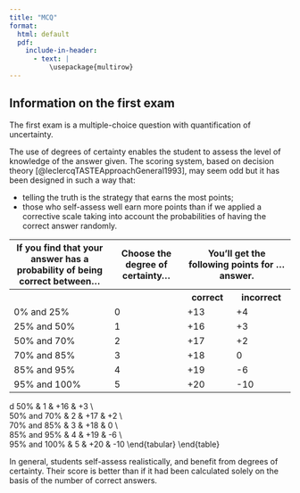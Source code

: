```yaml
--- 
title: "MCQ"
format: 
  html: default
  pdf:
    include-in-header:
      - text: |
          \usepackage{multirow}
---
```


## Information on the first exam 

The first exam is a multiple-choice question with quantification of uncertainty.  

The use of degrees of certainty enables the student to assess the level of knowledge of the answer given. The scoring system, based on decision theory [@leclercqTASTEApproachGeneral1993], may seem odd but it has been designed in such a way that: 

* telling the truth is the strategy that earns the most points;
* those who self-assess well earn more points than if we applied a corrective scale taking into account the probabilities of having the correct answer randomly.


::: {.content-visible when-format=“html”}
<table style=“width:100%”>
  <tr>
    <th>If you find that your answer has a probability of being correct between...</th>
    <th>Choose the degree of certainty...</th>
    <th colspan=2>You'll get the following points for ... answer.</th>
  </tr>
  <tr>
    <th></th>
    <th></th>
    <th>correct</th>
    <th>incorrect</th>
    </tr>
  <tr>
    <td>0\% and 25\%</td>
    <td>0</td>
    <td>+13</td>
    <td>+4</td>
  </tr>
  <tr>
    <td>25\% and 50\%</td>
    <td>1</td>
    <td>+16</td>
    <td>+3</td>
  </tr>
  <tr>
    <td>50\% and 70\%</td>
    <td>2</td>
    <td>+17</td>
    <td>+2</td>
  </tr>
  <tr>
    <td>70% and 85%</td>
    <td>3</td>
    <td>+18</td>
    <td>0</td>
  </tr>
  <tr>
    <td>85% and 95%</td>
    <td>4</td>
    <td>+19</td>
    <td>-6</td>
  </tr>
  <tr>
    <td>95\% and 100\%</td>
    <td>5</td>
    <td>+20</td>
    <td>-10</td>
  </tr>
</table>
::: 


::: {.content-visible when-format=“pdf”}

\begin{table}
  \centering
  \caption{Points repartition}
  \label{tab:repart_point}
  \begin{tabular}{p{5cm}|p{5cm}|p{2.5cm}p{2.5cm}}
    If you consider that your answer has a probability of being correct between... & Choose the degree of certainty... & \multicolumn{2}{p{5cm}}{You'll get the following points for ... answer} \\
     & & correct & incorrect \\\
    0\% and 25\% & 0 & +13 & +4 \\\
    25\% and 50\% & 1 & +16 & +3 \\\
    50\% and 70\% & 2 & +17 & +2 \\\
    70\% and 85\% & 3 & +18 & 0 \\\
    85\% and 95\% & 4 & +19 & -6 \\\
    95\% and 100\% & 5 & +20 & -10
  \end{tabular}
\end{table}
::: 

In general, students self-assess realistically, and benefit from degrees of certainty. Their score is better than if it had been calculated solely on the basis of the number of correct answers.


